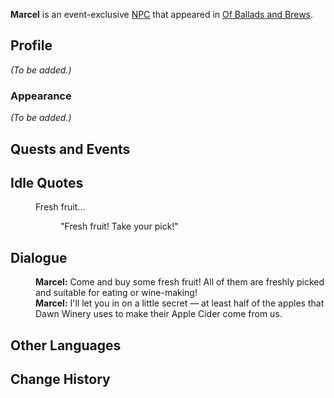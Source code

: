 {{About|the event-exclusive NPC from [[Of Ballads and Brews]]|the quest-exclusive NPC from the Archon Quest ''[[As Light Rain Falls Without Reason]]''|Marcel (Fontaine)}}
{{Meta
<!-- Remove this template after adding the missing info -->
|missing_NPC_profile  = yes
}}
{{Character Infobox
|name             = Marcel
|type             = Event NPC
|image            = NPC Marcel.png
|realname         = <!-- Optional, if different from in-game name -->
|deceased         = <!-- Past (for deceased prior to events of the game) or free response -->
|region           = Mondstadt
|location         = Mondstadt
|affiliation      = 
|title            = Fruit Seller

|ancestry         = <!-- Clan/family -->
|father           = 
|mother           = 
|spouse           = 
|sibling          = 
|child            = 
|relative         = 

|voiceEN          = 
|voiceCN          = 
|voiceJP          = 
|dialoguereward   = 
}}
'''Marcel''' is an event-exclusive [[NPC]] that appeared in [[Of Ballads and Brews]].
<!--
==Location==
<gallery>
NPC Location Marcel.png|Marcel's location
NPC Location Marcel Context.png|Additional context
</gallery>
-->
==Profile==
<!--Detailed story/lore information goes here.-->
''(To be added.)''

===Appearance===
<!--Keep appearance section short and concise. Limit to 2 paragraphs with 3-4 sentences each.-->
''(To be added.)''

==Quests and Events==
{{Quests and Events}}

==Idle Quotes==
{{Dialogue Start}}
: {{DIcon|Idle}} Fresh fruit...
:: {{A|VO Marcel Of Ballads and Brews 01.ogg}} "Fresh fruit! Take your pick!"
{{Dialogue End}}

==Dialogue==
{{Dialogue Start}}
:'''Marcel:''' Come and buy some fresh fruit! All of them are freshly picked and suitable for eating or wine-making!
:'''Marcel:''' I'll let you in on a little secret &mdash; at least half of the apples that Dawn Winery uses to make their Apple Cider come from us.
{{Dialogue End}}
<!--
==Event Dialogue==
===Of Ballads and Brews===
{{Dialogue Start}}

{{Dialogue End}}

==Trivia==
* 
-->
==Other Languages==
{{Other Languages
|default_hidden = 1
|en      = Marcel
|zhs     = 马塞尔
|zhs_rm  = Mǎsài'ěr
|zht     = 馬塞爾
|zht_rm  = Mǎsài'ěr
|ja      = マルセル
|ja_rm   = Maruseru
|ko      = 마르셀
|es      = Marcel
|fr      = Marcel
|ru      = Марсель
|th      = Marcel
|vi      = Marcel
|de      = Marcel
|id      = Marcel
|pt      = Marcel
}}

==Change History==
{{Change History|3.1}}
<!--
==References==
{{Reflist}}
-->